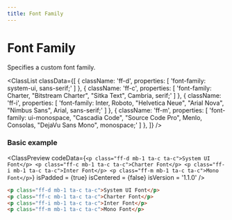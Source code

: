 ```yaml
---
title: Font Family
---
```



# Font Family

Specifies a custom font family.

<ClassList
  classData={[
    {
      className: 'ff-d',
      properties: [
        'font-family: system-ui, sans-serif;'
      ]
    },
    {
      className: 'ff-c',
      properties: [
        'font-family: Charter, "Bitstream Charter", "Sitka Text", Cambria, serif;'
      ]
    },
    {
      className: 'ff-i',
      properties: [
        'font-family: Inter, Roboto, "Helvetica Neue", "Arial Nova", "Nimbus Sans", Arial, sans-serif;'
      ]
    },
    {
      className: 'ff-m',
      properties: [
        'font-family: ui-monospace, "Cascadia Code", "Source Code Pro", Menlo, Consolas, "DejaVu Sans Mono", monospace;'
      ]
    },
  ]}
/>

### Basic example

<ClassPreview
  codeData={`
    <p class="ff-d mb-1 ta-c ta-c">System UI Font</p>
    <p class="ff-c mb-1 ta-c ta-c">Charter Font</p>
    <p class="ff-i mb-1 ta-c ta-c">Inter Font</p>
    <p class="ff-m mb-1 ta-c ta-c">Mono Font</p>
  `}
  isPadded = {true}
  isCentered = {false}
  isVersion = '1.1.0'
/>

```html
<p class="ff-d mb-1 ta-c ta-c">System UI Font</p>
<p class="ff-c mb-1 ta-c ta-c">Charter Font</p>
<p class="ff-i mb-1 ta-c ta-c">Inter Font</p>
<p class="ff-m mb-1 ta-c ta-c">Mono Font</p>
```